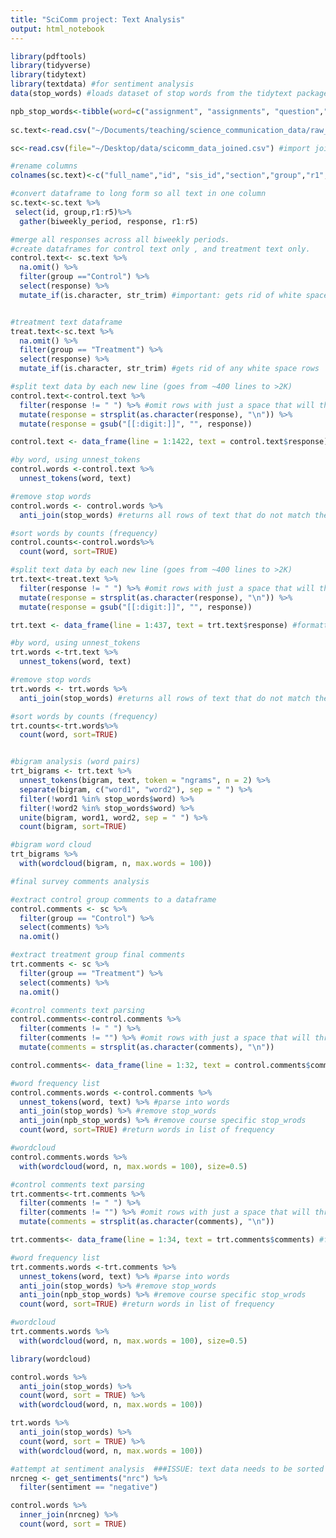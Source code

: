 ```yaml
---
title: "SciComm project: Text Analysis"
output: html_notebook
---
```

```r
library(pdftools)
library(tidyverse)
library(tidytext)
library(textdata) #for sentiment analysis
data(stop_words) #loads dataset of stop words from the tidytext package

npb_stop_words<-tibble(word=c("assignment", "assignments", "question","questions","biweekly", "worksheets", "worksheet"))
                       
sc.text<-read.csv("~/Documents/teaching/science_communication_data/raw_data/Science Communication - Group Assignement and responses.csv", na.strings = c(" ","","NA")) #biweekly text reflections into dataframe sc.text

sc<-read.csv(file="~/Desktop/data/scicomm_data_joined.csv") #import joined scicomm data file

#rename columns 
colnames(sc.text)<-c("full_name","id", "sis_id","section","group","r1","r2","r3", "r4", "r5") 

```

```r
#convert dataframe to long form so all text in one column 
sc.text<-sc.text %>% 
 select(id, group,r1:r5)%>%
  gather(biweekly_period, response, r1:r5)

#merge all responses across all biweekly periods. 
#create dataframes for control text only , and treatment text only. 
control.text<- sc.text %>%
  na.omit() %>%
  filter(group =="Control") %>%
  select(response) %>%
  mutate_if(is.character, str_trim) #important: gets rid of white space rows 


#treatment text dataframe
treat.text<-sc.text %>%
  na.omit() %>%
  filter(group == "Treatment") %>%
  select(response) %>%
  mutate_if(is.character, str_trim) #gets rid of any white space rows
```

```r
#split text data by each new line (goes from ~400 lines to >2K)
control.text<-control.text %>% 
  filter(response != " ") %>% #omit rows with just a space that will throw off later
  mutate(response = strsplit(as.character(response), "\n")) %>%
  mutate(response = gsub("[[:digit:]]", "", response)) 

control.text <- data_frame(line = 1:1422, text = control.text$response) #formatted by line 

#by word, using unnest_tokens
control.words <-control.text %>%
  unnest_tokens(word, text) 

#remove stop words
control.words <- control.words %>%
  anti_join(stop_words) #returns all rows of text that do not match the stop_words dataset 

#sort words by counts (frequency)
control.counts<-control.words%>%
  count(word, sort=TRUE)

```

```r
#split text data by each new line (goes from ~400 lines to >2K)
trt.text<-treat.text %>% 
  filter(response != " ") %>% #omit rows with just a space that will throw off later
  mutate(response = strsplit(as.character(response), "\n")) %>%
  mutate(response = gsub("[[:digit:]]", "", response)) 

trt.text <- data_frame(line = 1:437, text = trt.text$response) #formatted by line 

#by word, using unnest_tokens
trt.words <-trt.text %>%
  unnest_tokens(word, text) 

#remove stop words
trt.words <- trt.words %>%
  anti_join(stop_words) #returns all rows of text that do not match the stop_words dataset 

#sort words by counts (frequency)
trt.counts<-trt.words%>%
  count(word, sort=TRUE)


#bigram analysis (word pairs)
trt_bigrams <- trt.text %>%
  unnest_tokens(bigram, text, token = "ngrams", n = 2) %>%
  separate(bigram, c("word1", "word2"), sep = " ") %>%
  filter(!word1 %in% stop_words$word) %>%
  filter(!word2 %in% stop_words$word) %>%
  unite(bigram, word1, word2, sep = " ") %>%
  count(bigram, sort=TRUE)

#bigram word cloud
trt_bigrams %>% 
  with(wordcloud(bigram, n, max.words = 100))

```
```r
#final survey comments analysis 

#extract control group comments to a dataframe
control.comments <- sc %>%
  filter(group == "Control") %>%
  select(comments) %>%
  na.omit()

#extract treatment group final comments
trt.comments <- sc %>%
  filter(group == "Treatment") %>%
  select(comments) %>%
  na.omit()
```

```r
#control comments text parsing
control.comments<-control.comments %>% 
  filter(comments != " ") %>% 
  filter(comments != "") %>% #omit rows with just a space that will throw off later
  mutate(comments = strsplit(as.character(comments), "\n"))

control.comments<- data_frame(line = 1:32, text = control.comments$comments) #formatted by line 

#word frequency list 
control.comments.words <-control.comments %>%
  unnest_tokens(word, text) %>% #parse into words 
  anti_join(stop_words) %>% #remove stop_words
  anti_join(npb_stop_words) %>% #remove course specific stop_wrods
  count(word, sort=TRUE) #return words in list of frequency

#wordcloud
control.comments.words %>% 
  with(wordcloud(word, n, max.words = 100), size=0.5)

```

```r
#control comments text parsing
trt.comments<-trt.comments %>% 
  filter(comments != " ") %>% 
  filter(comments != "") %>% #omit rows with just a space that will throw off later
  mutate(comments = strsplit(as.character(comments), "\n"))

trt.comments<- data_frame(line = 1:34, text = trt.comments$comments) #formatted by line 

#word frequency list 
trt.comments.words <-trt.comments %>%
  unnest_tokens(word, text) %>% #parse into words 
  anti_join(stop_words) %>% #remove stop_words
  anti_join(npb_stop_words) %>% #remove course specific stop_wrods
  count(word, sort=TRUE) #return words in list of frequency

#wordcloud
trt.comments.words %>% 
  with(wordcloud(word, n, max.words = 100), size=0.5)

```




```r
library(wordcloud)

control.words %>% 
  anti_join(stop_words) %>%
  count(word, sort = TRUE) %>%
  with(wordcloud(word, n, max.words = 100))

trt.words %>% 
  anti_join(stop_words) %>%
  count(word, sort = TRUE) %>%
  with(wordcloud(word, n, max.words = 100))
```

```r
#attempt at sentiment analysis  ###ISSUE: text data needs to be sorted before this. 
nrcneg <- get_sentiments("nrc") %>%
  filter(sentiment == "negative")

control.words %>%
  inner_join(nrcneg) %>%
  count(word, sort = TRUE)


```


